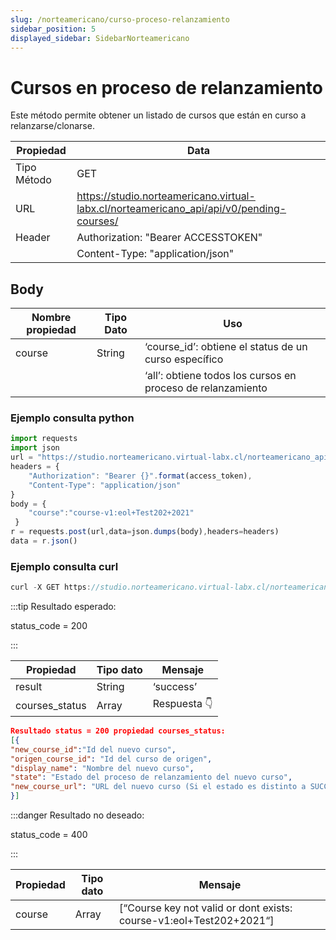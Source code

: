 ```yaml
---
slug: /norteamericano/curso-proceso-relanzamiento
sidebar_position: 5
displayed_sidebar: SidebarNorteamericano
---
```


# Cursos en proceso de relanzamiento

Este método permite obtener un listado de cursos que están en curso a relanzarse/clonarse.

|    Propiedad    |    Data |
|-------------------|-------------|
| Tipo Método       | GET    |
| URL               | https://studio.norteamericano.virtual-labx.cl/norteamericano_api/api/v0/pending-courses/|
| Header            | Authorization: "Bearer ACCESSTOKEN"    |
|      |  Content-Type: "application/json"    |

## Body

| Nombre propiedad | Tipo Dato | Uso |
| ------------- | --------- | --------------------------------------------- |
| course       | String    | ‘course_id’: obtiene el status de un curso específico |
|     |   | ‘all’: obtiene todos los cursos en proceso de relanzamiento |

### Ejemplo consulta python
```jsx title=
import requests
import json
url = "https://studio.norteamericano.virtual-labx.cl/norteamericano_api/api/v0/pending-courses/"
headers = {
    "Authorization": "Bearer {}".format(access_token),
    "Content-Type": "application/json"
}
body = {
    "course":"course-v1:eol+Test202+2021"
 }
r = requests.post(url,data=json.dumps(body),headers=headers)
data = r.json()

```
### Ejemplo consulta curl
```jsx title=
curl -X GET https://studio.norteamericano.virtual-labx.cl/norteamericano_api/api/v0/pending-courses/ -H 'Content-Type: application/json' -H 'Authorization: Bearer ACCESSTOKEN' -d '{"course":"course-v1:eol+Test202+2021"}'
```

:::tip Resultado esperado:

status_code = 200

:::

| Propiedad |Tipo dato  | Mensaje |
| --------------- | --------- | --------- |
| result       | String   | ‘success’ |
| courses_status | Array   | Respuesta 👇 |

```json
Resultado status = 200 propiedad courses_status:
[{
"new_course_id":"Id del nuevo curso",
"origen_course_id": "Id del curso de origen",
"display_name": "Nombre del nuevo curso",
"state": "Estado del proceso de relanzamiento del nuevo curso",
"new_course_url": "URL del nuevo curso (Si el estado es distinto a SUCCESS la URL no funcionará)"
}]
```

:::danger Resultado no deseado:

status_code = 400

:::

| Propiedad |Tipo dato  | Mensaje |
| --------------- | --------- | --------- |
| course       | Array   | [“Course key not valid or dont exists: course-v1:eol+Test202+2021“] |